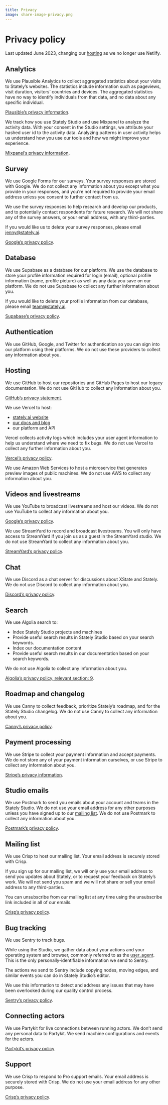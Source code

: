 ```yaml
---
title: Privacy
image: share-image-privacy.png
---
```


# Privacy policy

Last updated June 2023, changing our [hosting](#hosting) as we no longer use Netlify.

## Analytics

We use Plausible Analytics to collect aggregated statistics about your visits to Stately’s websites. The statistics include information such as pageviews, visit duration, visitors’ countries and devices. The aggregated statistics have no way to identify individuals from that data, and no data about any specific individual.

[Plausible’s privacy information](https://plausible.io/privacy-focused-web-analytics).

We track how you use Stately Studio and use Mixpanel to analyze the activity data. With your consent in the Studio settings, we attribute your hashed user id to the activity data. Analyzing patterns in user activity helps us understand how you use our tools and how we might improve your experience.

[Mixpanel’s privacy information](https://mixpanel.com/legal/privacy-hub/).

## Survey

We use Google Forms for our surveys. Your survey responses are stored with Google. We do not collect any information about you except what you provide in your responses, and you’re not required to provide your email address unless you consent to further contact from us.

We use the survey responses to help research and develop our products, and to potentially contact respondents for future research. We will not share any of the survey answers, or your email address, with any third-parties.

If you would like us to delete your survey responses, please email jenny@stately.ai.

[Google’s privacy policy](https://policies.google.com/privacy).

## Database

We use Supabase as a database for our platform. We use the database to store your profile information required for login (email), optional profile information (name, profile picture) as well as any data you save on our platform. We do not use Supabase to collect any further information about you.

If you would like to delete your profile information from our database, please email team@stately.ai.

[Supabase’s privacy policy](https://supabase.io/privacy).

## Authentication

We use GitHub, Google, and Twitter for authentication so you can sign into our platform using their platforms. We do not use these providers to collect any information about you.

## Hosting

We use GitHub to host our repositories and GitHub Pages to host our legacy documentation. We do not use GitHub to collect any information about you.

[GitHub’s privacy statement](https://docs.github.com/en/github/site-policy/github-privacy-statement#github-privacy-statement).

We use Vercel to host:

- [stately.ai website](https://stately.ai)
- [our docs and blog](https:stately.ai/docs)
- our platform and API

Vercel collects activity logs which includes your user agent information to help us understand where we need to fix bugs. We do not use Vercel to collect any further information about you.

[Vercel’s privacy policy](https://vercel.com/legal/privacy-policy).

We use Amazon Web Services to host a microservice that generates preview images of public machines. We do not use AWS to collect any information about you.

## Videos and livestreams

We use YouTube to broadcast livestreams and host our videos. We do not use YouTube to collect any information about you.

[Google’s privacy policy](https://policies.google.com/privacy).

We use StreamYard to record and broadcast livestreams. You will only have access to StreamYard if you join us as a guest in the StreamYard studio. We do not use StreamYard to collect any information about you.

[StreamYard’s privacy policy](https://streamyard.com/resources/docs/privacy/index.html).

## Chat

We use Discord as a chat server for discussions about XState and Stately. We do not use Discord to collect any information about you.

[Discord’s privacy policy](https://discord.com/privacy).

## Search

We use Algolia search to:

- Index Stately Studio projects and machines
- Provide useful search results in Stately Studio based on your search keywords.
- Index our documentation content
- Provide useful search results in our documentation based on your search keywords.

We do not use Algolia to collect any information about you.

[Algolia’s privacy policy, relevant section: 9](https://www.algolia.com/policies/privacy/).

## Roadmap and changelog

We use Canny to collect feedback, prioritize Stately’s roadmap, and for the Stately Studio changelog. We do not use Canny to collect any information about you.

[Canny’s privacy policy](https://canny.io/privacy).

## Payment processing

We use Stripe to collect your payment information and accept payments. We do not store any of your payment information ourselves, or use Stripe to collect any information about you.

[Stripe’s privacy information](https://stripe.com/ie/privacy).

## Studio emails

We use Postmark to send you emails about your account and teams in the Stately Studio. We do not use your email address for any other purposes unless you have signed up to our [mailing list](#mailing-list). We do not use Postmark to collect any information about you.

[Postmark’s privacy policy](https://postmarkapp.com/privacy-policy).

## Mailing list

We use Crisp to host our mailing list. Your email address is securely stored with Crisp.

If you sign up for our mailing list, we will only use your email address to send you updates about Stately, or to request your feedback on Stately’s work. We will not send you spam and we will not share or sell your email address to any third-parties.

You can unsubscribe from our mailing list at any time using the unsubscribe link included in all of our emails.

[Crisp’s privacy policy](https://crisp.chat/en/privacy/).

## Bug tracking

We use Sentry to track bugs.

While using the Studio, we gather data about your actions and your operating system and browser, commonly referred to as the [user_agent](https://developer.mozilla.org/en-US/docs/Web/HTTP/Headers/User-Agent). This is the only personally-identifiable information we send to Sentry.

The actions we send to Sentry include copying nodes, moving edges, and similar events you can do in Stately Studio’s editor.

We use this information to detect and address any issues that may have been overlooked during our quality control process.

[Sentry’s privacy policy](https://sentry.io/privacy/).

## Connecting actors

We use Partykit for live connections between running actors.
We don’t send any personal data to Partykit.
We send machine configurations and events for the actors.

[Partykit’s privacy policy](https://partykit.io/privacy)

## Support

We use Crisp to respond to Pro support emails. Your email address is securely stored with Crisp. We do not use your email address for any other purpose.

[Crisp’s privacy policy](https://crisp.chat/en/privacy/).
